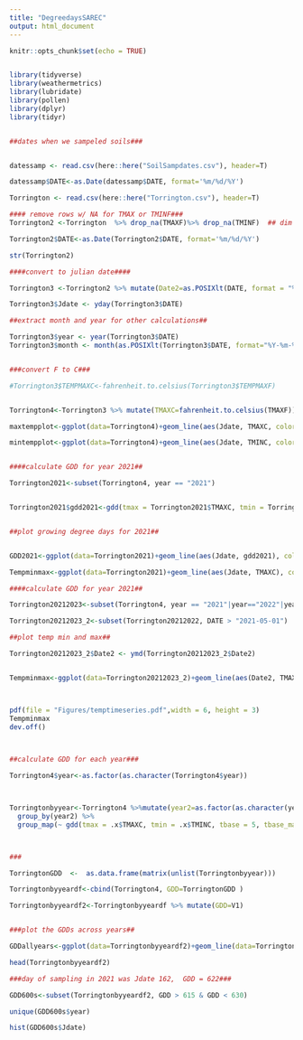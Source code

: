 ```yaml
---
title: "DegreedaysSAREC"
output: html_document
---
```


```r
knitr::opts_chunk$set(echo = TRUE)


library(tidyverse)
library(weathermetrics)
library(lubridate)
library(pollen)
library(dplyr)
library(tidyr)


##dates when we sampeled soils###


datessamp <- read.csv(here::here("SoilSampdates.csv"), header=T)

datessamp$DATE<-as.Date(datessamp$DATE, format='%m/%d/%Y')

Torrington <- read.csv(here::here("Torrington.csv"), header=T)

#### remove rows w/ NA for TMAX or TMINF###
Torrington2 <-Torrington  %>% drop_na(TMAXF)%>% drop_na(TMINF)  ## dim 7639 X 8####

Torrington2$DATE<-as.Date(Torrington2$DATE, format='%m/%d/%Y')

str(Torrington2)

####convert to julian date####

Torrington3 <-Torrington2 %>% mutate(Date2=as.POSIXlt(DATE, format = "%d-%m-%Y", tz=""))

Torrington3$Jdate <- yday(Torrington3$DATE)  

##extract month and year for other calculations##

Torrington3$year <- year(Torrington3$DATE)  
Torrington3$month <- month(as.POSIXlt(Torrington3$DATE, format="%Y-%m-%d")) 


###convert F to C###

#Torrington3$TEMPMAXC<-fahrenheit.to.celsius(Torrington3$TEMPMAXF)


Torrington4<-Torrington3 %>% mutate(TMAXC=fahrenheit.to.celsius(TMAXF))%>% mutate(TMINC=fahrenheit.to.celsius(TMINF))


```



```r

maxtempplot<-ggplot(data=Torrington4)+geom_line(aes(Jdate, TMAXC, color = as.factor(year)))

mintempplot<-ggplot(data=Torrington4)+geom_line(aes(Jdate, TMINC, color = as.factor(year)))



```





```r


####calculate GDD for year 2021##

Torrington2021<-subset(Torrington4, year == "2021")


Torrington2021$gdd2021<-gdd(tmax = Torrington2021$TMAXC, tmin = Torrington2021$TMINC, tbase = 5, tbase_max = 20, type = "C")     


##plot growing degree days for 2021##


GDD2021<-ggplot(data=Torrington2021)+geom_line(aes(Jdate, gdd2021), color="black")+ylab("Growing degree days (base = 5c)")

Tempminmax<-ggplot(data=Torrington2021)+geom_line(aes(Jdate, TMAXC), color="red")+geom_line(aes(Jdate, TMINC), color="blue")+ylab("Temperature (C)")


```



```r


####calculate GDD for year 2021##

Torrington20212023<-subset(Torrington4, year == "2021"|year=="2022"|year=="2023")

Torrington20212023_2<-subset(Torrington20212022, DATE > "2021-05-01")

##plot temp min and max##

Torrington20212023_2$Date2 <- ymd(Torrington20212023_2$Date2)


Tempminmax<-ggplot(data=Torrington20212023_2)+geom_line(aes(Date2, TMAXC), color="red")+geom_line(aes(Date2, TMINC), color="blue")+ylab("Air Temperature (C)")+xlab("")+ scale_x_date(date_labels = "%b-%d-%y", date_breaks = "2 months")+geom_vline(data=datessamp, aes(xintercept=datessamp$DATE), color="grey70")+ theme_classic() +theme(axis.text.x=element_text(size=8, angle=45, vjust=0.4,hjust=0.4))



pdf(file = "Figures/temptimeseries.pdf",width = 6, height = 3)
Tempminmax
dev.off()
   



```





```r


##calculate GDD for each year###

Torrington4$year<-as.factor(as.character(Torrington4$year))



Torringtonbyyear<-Torrington4 %>%mutate(year2=as.factor(as.character(year))) %>% 
  group_by(year2) %>%
  group_map(~ gdd(tmax = .x$TMAXC, tmin = .x$TMINC, tbase = 5, tbase_max = 20, type= "C"))



###

TorringtonGDD  <-  as.data.frame(matrix(unlist(Torringtonbyyear)))

Torringtonbyyeardf<-cbind(Torrington4, GDD=TorringtonGDD )

Torringtonbyyeardf2<-Torringtonbyyeardf %>% mutate(GDD=V1)


###plot the GDDs across years##

GDDallyears<-ggplot(data=Torringtonbyyeardf2)+geom_line(data=Torrington2021, aes(Jdate, gdd2021), color="black", size=2)+geom_line(aes(Jdate, GDD, color = as.factor(year)))+ylab("Growing degree days (base = 5c)")


```



```r


head(Torringtonbyyeardf2)

###day of sampling in 2021 was Jdate 162,  GDD = 622###

GDD600s<-subset(Torringtonbyyeardf2, GDD > 615 & GDD < 630)

unique(GDD600s$year)

hist(GDD600s$Jdate)

```


